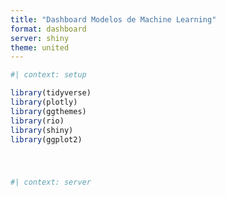 ```yaml
---
title: "Dashboard Modelos de Machine Learning"
format: dashboard
server: shiny
theme: united
---
```


```r
#| context: setup

library(tidyverse)
library(plotly)
library(ggthemes)
library(rio)
library(shiny)
library(ggplot2)


```

# 








```r

```




















```r
#| context: server

```
